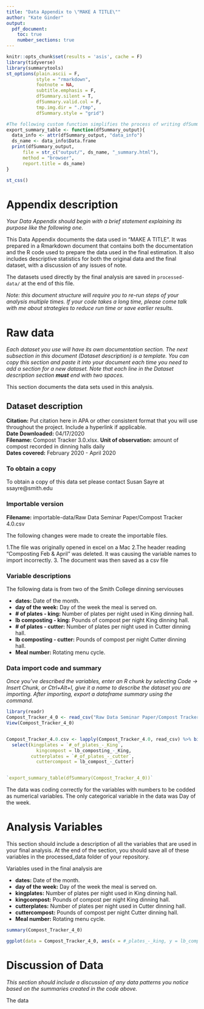 ```yaml
---
title: "Data Appendix to \"MAKE A TITLE\""
author: "Kate Ginder"
output: 
  pdf_document:
    toc: true
    number_sections: true
---
```

```r
knitr::opts_chunk$set(results = 'asis', cache = F)
library(tidyverse)
library(summarytools)
st_options(plain.ascii = F,
           style = "rmarkdown",
           footnote = NA,
           subtitle.emphasis = F,
           dfSummary.silent = T,
           dfSummary.valid.col = F,
           tmp.img.dir = "./tmp",
           dfSummary.style = "grid")

#The following custom function simplifies the process of writing dfSummaries to html files
export_summary_table <- function(dfSummary_output){
  data_info <- attr(dfSummary_output, "data_info")
  ds_name <- data_info$Data.frame
  print(dfSummary_output,
      file = str_c("output/", ds_name, "_summary.html"),
      method = "browser",
      report.title = ds_name)
}
```

```r
st_css()
```


# Appendix description
*Your Data Appendix should begin with a brief statement explaining its purpose like the following one.*

This Data Appendix documents the data used in "MAKE A TITLE". It was prepared in a Rmarkdown document that contains both the documentation and the R code used to prepare the data used in the final estimation. It also includes descriptive statistics for both the original data and the final dataset, with a discussion of any issues of note.

The datasets used directly by the final analysis are saved in `processed-data/` at the end of this file.

*Note: this document structure will require you to re-run steps of your analysis multiple times. If your code takes a long time, please come talk with me about strategies to reduce run time or save earlier results.*



# Raw data
*Each dataset you use will have its own documentation section. The next subsection in this document (Dataset description) is a template. You can copy this section and paste it into your document each time you need to add a section for a new dataset. Note that each line in the Dataset description section __must__ end with two spaces.* 

This section documents the data sets used in this analysis.

## Dataset description
**Citation:** Put citation here in APA or other consistent format that you will use throughout the project. Include a hyperlink if applicable.  
**Date Downloaded:** 04/17/2020  
**Filename:** Compost Tracker 3.0.xlsx. 
**Unit of observation:** amount of compost recorded in dinning halls daily  
**Dates covered:**  February 2020 - April 2020  

### To obtain a copy

To obtain a copy of this data set please contact Susan Sayre at ssayre@smith.edu

### Importable version

**Filename:** importable-data/Raw Data Seminar Paper/Compost Tracker 4.0.csv

The following changes were made to create the importable files.

1.The file was originally opened in excel on a Mac
2.The header reading "Composting Feb & April" was deleted.  It was causing the variable names to import incorrectly.
3. The document was then saved as a csv file

### Variable descriptions

The following data is from two of the Smith College dinning serviouses

- **dates:** Date of the month.  
- **day of the week:** Day of the week the meal is served on.
- **# of plates - king:** Number of plates per night used in King dinning hall. 
- **lb composting - king:** Pounds of compost per night King dinning hall.
- **# of plates - cutter:** Number of plates per night used in Cutter dinning hall. 
- **lb composting - cutter:** Pounds of compost per night Cutter dinning hall.
- **Meal number:** Rotating menu cycle. 

### Data import code and summary

*Once you've described the variables, enter an R chunk by selecting Code -> Insert Chunk, or Ctrl+Alt+I, give it a name to describe the dataset you are importing. After importing, export a dataframe summary using the command.*


```r
library(readr)
Compost_Tracker_4_0 <- read_csv("Raw Data Seminar Paper/Compost Tracker 4.0.csv")
View(Compost_Tracker_4_0)


Compost_Tracker_4.0.csv <- lapply(Compost_Tracker_4.0, read_csv) %>% bind_rows() %>% 
  select(kingplates = `#_of_plates_-_King`,
           kingcompost = lb_composting_-_King,
         cutterplates = `#_of_plates_-_cutter`,
           cuttercompost = lb_compost_-_Cutter)


`export_summary_table(dfSummary(Compost_Tracker_4_0))`
```

The data was coding correctly for the variables with numbers to be codded as numerical variables.  The only categorical variable in the data was Day of the week.

# Analysis Variables

This section should include a description of all the variables that are used in your final analysis. At the end of the section, you should save all of these variables in the processed_data folder of your repository.

Variables used in the final analysis are

- **dates:** Date of the month.  
- **day of the week:** Day of the week the meal is served on.
- **kingplates:** Number of plates per night used in King dinning hall. 
- **kingcompost:** Pounds of compost per night King dinning hall.
- **cutterplates:** Number of plates per night used in Cutter dinning hall. 
- **cuttercompost:** Pounds of compost per night Cutter dinning hall.
- **Meal number:** Rotating menu cycle.


```r
summary(Compost_Tracker_4_0)

```


```r
ggplot(data = Compost_Tracker_4_0, aes(x = #_plates_-_king, y = lb_compost_-_King)) + geom_point() + geom_smooth(method = "lm")
```







# Discussion of Data

*This section should include a discussion of any data patterns you notice based on the summaries created in the code above.*

The data 


































